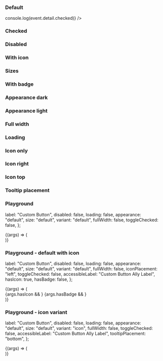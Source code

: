 
<Meta title="Toggle button" component={IcToggleButton} />

<Description markdown={readme} />

### Default

<Canvas>
  <Story name="Default">
    <IcToggleButton
      label="Toggle"
      onIcToggleChecked={(event) => console.log(event.detail.checked)}
    />
  </Story>
</Canvas>

### Checked

<Canvas>
  <Story name="Checked">
    <IcToggleButton label="Toggle" toggleChecked />
  </Story>
</Canvas>

### Disabled

<Canvas>
  <Story name="Disabled">
    <IcToggleButton label="Toggle" disabled />
  </Story>
</Canvas>

### With icon

<Canvas>
  <Story name="With icon">
    <IcToggleButton label="Toggle">
      <SlottedSVG
        slot="icon"
        xmlns="http://www.w3.org/2000/svg"
        height="24px"
        viewBox="0 0 24 24"
        width="24px"
        fill="#000000"
      >
        <path d="M0 0h24v24H0V0z" fill="none" />
        <path d="M17.65 6.35C16.2 4.9 14.21 4 12 4c-4.42 0-7.99 3.58-7.99 8s3.57 8 7.99 8c3.73 0 6.84-2.55 7.73-6h-2.08c-.82 2.33-3.04 4-5.65 4-3.31 0-6-2.69-6-6s2.69-6 6-6c1.66 0 3.14.69 4.22 1.78L13 11h7V4l-2.35 2.35z" />
      </SlottedSVG>
    </IcToggleButton>
  </Story>
</Canvas>

### Sizes

<Canvas>
  <Story name="Sizes">
    <div style={{ padding: "6px" }}>
      <IcToggleButton label="Toggle" size="small" />
    </div>
    <div style={{ padding: "6px" }}>
      <IcToggleButton label="Toggle" size="default" />
    </div>
    <div style={{ padding: "6px" }}>
      <IcToggleButton label="Toggle" size="large" />
    </div>
  </Story>
</Canvas>

### With badge

<Canvas>
  <Story name="With badge">
    <IcToggleButton label="Toggle">
      <IcBadge textLabel="1" slot="badge" variant="success" />
    </IcToggleButton>
    <IcToggleButton label="Toggle">
      <IcBadge slot="badge" variant="success" type="dot" />
    </IcToggleButton>
  </Story>
</Canvas>

### Appearance dark

<Canvas>
  <Story name="Appearance dark">
    <IcToggleButton label="Toggle" appearance="dark" />
  </Story>
</Canvas>

### Appearance light

<Canvas>
  <Story name="Appearance light">
    <div
      style={{
        backgroundColor: "#2c2f34",
        padding: "6px",
        width: "fit-content",
      }}
    >
      <IcToggleButton label="Toggle" appearance="light" />
    </div>
  </Story>
</Canvas>

### Full width

<Canvas>
  <Story name="Full width">
    <IcToggleButton label="Toggle" fullWidth />
  </Story>
</Canvas>

### Loading

<Canvas>
  <Story name="Loading">
    <IcToggleButton label="Toggle" loading />
    <IcToggleButton label="Toggle" loading toggleChecked />
  </Story>
</Canvas>

### Icon only

<Canvas>
  <Story name="Icon only">
    <IcToggleButton variant="icon" accessibleLabel="Refresh the page">
      <SlottedSVG
        xmlns="http://www.w3.org/2000/svg"
        height="24px"
        viewBox="0 0 24 24"
        width="24px"
        fill="#000000"
      >
        <path d="M0 0h24v24H0V0z" fill="none" />
        <path d="M17.65 6.35C16.2 4.9 14.21 4 12 4c-4.42 0-7.99 3.58-7.99 8s3.57 8 7.99 8c3.73 0 6.84-2.55 7.73-6h-2.08c-.82 2.33-3.04 4-5.65 4-3.31 0-6-2.69-6-6s2.69-6 6-6c1.66 0 3.14.69 4.22 1.78L13 11h7V4l-2.35 2.35z" />
      </SlottedSVG>
    </IcToggleButton>
    <IcToggleButton variant="icon" accessibleLabel="Refresh the page" disabled>
      <SlottedSVG
        xmlns="http://www.w3.org/2000/svg"
        height="24px"
        viewBox="0 0 24 24"
        width="24px"
        fill="#000000"
      >
        <path d="M0 0h24v24H0V0z" fill="none" />
        <path d="M17.65 6.35C16.2 4.9 14.21 4 12 4c-4.42 0-7.99 3.58-7.99 8s3.57 8 7.99 8c3.73 0 6.84-2.55 7.73-6h-2.08c-.82 2.33-3.04 4-5.65 4-3.31 0-6-2.69-6-6s2.69-6 6-6c1.66 0 3.14.69 4.22 1.78L13 11h7V4l-2.35 2.35z" />
      </SlottedSVG>
    </IcToggleButton>
  </Story>
</Canvas>

### Icon right

<Canvas>
  <Story name="Icon right">
    <IcToggleButton label="Toggle" iconPlacement="right">
      <SlottedSVG
        xmlns="http://www.w3.org/2000/svg"
        slot="icon"
        height="24px"
        viewBox="0 0 24 24"
        width="24px"
        fill="#000000"
      >
        <path d="M0 0h24v24H0V0z" fill="none" />
        <path d="M17.65 6.35C16.2 4.9 14.21 4 12 4c-4.42 0-7.99 3.58-7.99 8s3.57 8 7.99 8c3.73 0 6.84-2.55 7.73-6h-2.08c-.82 2.33-3.04 4-5.65 4-3.31 0-6-2.69-6-6s2.69-6 6-6c1.66 0 3.14.69 4.22 1.78L13 11h7V4l-2.35 2.35z" />
      </SlottedSVG>
    </IcToggleButton>
  </Story>
</Canvas>

### Icon top

<Canvas>
  <Story name="Icon top">
    <IcToggleButton label="Toggle" iconPlacement="top">
      <SlottedSVG
        xmlns="http://www.w3.org/2000/svg"
        slot="icon"
        height="24px"
        viewBox="0 0 24 24"
        width="24px"
        fill="#000000"
      >
        <path d="M0 0h24v24H0V0z" fill="none" />
        <path d="M17.65 6.35C16.2 4.9 14.21 4 12 4c-4.42 0-7.99 3.58-7.99 8s3.57 8 7.99 8c3.73 0 6.84-2.55 7.73-6h-2.08c-.82 2.33-3.04 4-5.65 4-3.31 0-6-2.69-6-6s2.69-6 6-6c1.66 0 3.14.69 4.22 1.78L13 11h7V4l-2.35 2.35z" />
      </SlottedSVG>
    </IcToggleButton>
  </Story>
</Canvas>

### Tooltip placement

<Canvas>
  <Story name="Tooltip placement">
  <div style={{ padding: "100px 10px" }}>
    <IcToggleButton variant="icon" tooltipPlacement="right" accessibleLabel="Refresh the page">
      <SlottedSVG
        xmlns="http://www.w3.org/2000/svg"
        height="24px"
        viewBox="0 0 24 24"
        width="24px"
        fill="#000000"
      >
        <path d="M0 0h24v24H0V0z" fill="none" />
        <path d="M17.65 6.35C16.2 4.9 14.21 4 12 4c-4.42 0-7.99 3.58-7.99 8s3.57 8 7.99 8c3.73 0 6.84-2.55 7.73-6h-2.08c-.82 2.33-3.04 4-5.65 4-3.31 0-6-2.69-6-6s2.69-6 6-6c1.66 0 3.14.69 4.22 1.78L13 11h7V4l-2.35 2.35z" />
      </SlottedSVG>
    </IcToggleButton>
    <IcToggleButton variant="icon" tooltipPlacement="top" accessibleLabel="Refresh the page">
      <SlottedSVG
        xmlns="http://www.w3.org/2000/svg"
        height="24px"
        viewBox="0 0 24 24"
        width="24px"
        fill="#000000"
      >
        <path d="M0 0h24v24H0V0z" fill="none" />
        <path d="M17.65 6.35C16.2 4.9 14.21 4 12 4c-4.42 0-7.99 3.58-7.99 8s3.57 8 7.99 8c3.73 0 6.84-2.55 7.73-6h-2.08c-.82 2.33-3.04 4-5.65 4-3.31 0-6-2.69-6-6s2.69-6 6-6c1.66 0 3.14.69 4.22 1.78L13 11h7V4l-2.35 2.35z" />
      </SlottedSVG>
    </IcToggleButton>
    <IcToggleButton variant="icon" tooltipPlacement="left" accessibleLabel="Refresh the page">
      <SlottedSVG
        xmlns="http://www.w3.org/2000/svg"
        height="24px"
        viewBox="0 0 24 24"
        width="24px"
        fill="#000000"
      >
        <path d="M0 0h24v24H0V0z" fill="none" />
        <path d="M17.65 6.35C16.2 4.9 14.21 4 12 4c-4.42 0-7.99 3.58-7.99 8s3.57 8 7.99 8c3.73 0 6.84-2.55 7.73-6h-2.08c-.82 2.33-3.04 4-5.65 4-3.31 0-6-2.69-6-6s2.69-6 6-6c1.66 0 3.14.69 4.22 1.78L13 11h7V4l-2.35 2.35z" />
      </SlottedSVG>
    </IcToggleButton>
    </div>
  </Story>
</Canvas>

### Playground

  label: "Custom Button",
  disabled: false,
  loading: false,
  appearance: "default",
  size: "default",
  variant: "default",
  fullWidth: false,
  toggleChecked: false,
};

<Canvas>
  <Story
    args={defaultArgs}
    argTypes={{
      size: {
        options: ["default", "large", "small"],
        control: { type: "inline-radio" },
      },
      appearance: {
        options: ["default", "dark", "light"],
        control: { type: "inline-radio" },
      },
      toggleChecked: {
        control: { type: "boolean" },
      },
      fullWidth: {
        control: { type: "boolean" },
      },
    }}
    name="Playground"
  >
    {(args) => (
      <div style={{ backgroundColor: args.appearance === 'light' ? '#393939' : '#FFFFFF', width: args.fullWidth ? '95%' : 'fit-content', padding: '1rem'}}>
        <IcToggleButton
          label={args.label}
          disabled={args.disabled}
          variant={args.variant}
          size={args.size}
          loading={args.loading}
          appearance={args.appearance}
          fullWidth={args.fullWidth}
          toggleChecked={args.toggleChecked}
        />
      </div>
    )}
  </Story>
</Canvas>

### Playground - default with icon

  label: "Custom Button",
  disabled: false,
  loading: false,
  appearance: "default",
  size: "default",
  variant: "default",
  fullWidth: false,
  iconPlacement: "left",
  toggleChecked: false,
  accessibleLabel: "Custom Button Ally Label",
  hasIcon: true,
  hasBadge: false,
};

<Canvas>
  <Story
    args={defaultWithIconArgs}
    argTypes={{
      size: {
        options: ["default", "large", "small"],
        control: { type: "inline-radio" },
      },
      appearance: {
        options: ["default", "dark", "light"],
        control: { type: "inline-radio" },
      },
      toggleChecked: {
        control: { type: "boolean" },
      },
      iconPlacement: {
        options: ["left", "right", "top"],
        control: { type: "inline-radio" },
      },
      fullWidth: {
        control: { type: "boolean" },
      },
      hasIcon: {
        control: { type: "boolean" },
      },
      hasBadge: {
        control: { type: "boolean"},
      }
    }}
    name="Playground - default with icon"
  >
    {(args) => (
      <div style={{ backgroundColor: args.appearance === 'light' ? '#393939' : '#FFFFFF', width: args.fullWidth ? '95%' : 'fit-content', padding: '1rem'}}>
        <IcToggleButton
          label={args.label}
          disabled={args.disabled}
          variant={args.variant}
          size={args.size}
          loading={args.loading}
          appearance={args.appearance}
          fullWidth={args.fullWidth}
          toggleChecked={args.toggleChecked}
          iconPlacement={args.iconPlacement}
        >
          {args.hasIcon &&<SlottedSVG
          xmlns="http://www.w3.org/2000/svg"
          slot="icon"
          height="24px"
          viewBox="0 0 24 24"
          width="24px"
          fill="#000000"
        >
          <path d="M0 0h24v24H0V0z" fill="none" />
          <path d="M17.65 6.35C16.2 4.9 14.21 4 12 4c-4.42 0-7.99 3.58-7.99 8s3.57 8 7.99 8c3.73 0 6.84-2.55 7.73-6h-2.08c-.82 2.33-3.04 4-5.65 4-3.31 0-6-2.69-6-6s2.69-6 6-6c1.66 0 3.14.69 4.22 1.78L13 11h7V4l-2.35 2.35z" />
        </SlottedSVG>}
        {args.hasBadge && <IcBadge textLabel="9+" slot="badge" variant="info"/>}
        </IcToggleButton>
      </div>
    )}
  </Story>
</Canvas>

### Playground - icon variant

  label: "Custom Button",
  disabled: false,
  loading: false,
  appearance: "default",
  size: "default",
  variant: "icon",
  fullWidth: false,
  toggleChecked: false,
  accessibleLabel: "Custom Button Ally Label",
  tooltipPlacement: "bottom",
};

<Canvas>
  <Story
    args={defaultIconArgs}
    argTypes={{
      size: {
        options: ["default", "large", "small"],
        control: { type: "inline-radio" },
      },
      appearance: {
        options: ["default", "dark", "light"],
        control: { type: "inline-radio" },
      },
      toggleChecked: {
        control: { type: "boolean" },
      },
      fullWidth: {
        control: { type: "boolean" },
      },
      tooltipPlacement: {
        options: ["bottom", "top", "left", "right"],
        control: {
          type: "radio"
        },
      },
    }}
    name="Playground - icon variant"
  >
    {(args) => (
      <div style={{ backgroundColor: args.appearance === 'light' ? '#393939' : '#FFFFFF', width: args.fullWidth ? '95%' : 'fit-content', padding: '1rem'}}>
        <IcToggleButton
          label={args.label}
          disabled={args.disabled}
          variant={args.variant}
          size={args.size}
          loading={args.loading}
          appearance={args.appearance}
          fullWidth={args.fullWidth}
          toggleChecked={args.toggleChecked}
          accessibleLabel={args.accessibleLabel}
          tooltipPlacement={args.tooltipPlacement}
        >
          <SlottedSVG
          xmlns="http://www.w3.org/2000/svg"
          slot="icon"
          height="24px"
          viewBox="0 0 24 24"
          width="24px"
          fill="#000000"
        >
          <path d="M0 0h24v24H0V0z" fill="none" />
          <path d="M17.65 6.35C16.2 4.9 14.21 4 12 4c-4.42 0-7.99 3.58-7.99 8s3.57 8 7.99 8c3.73 0 6.84-2.55 7.73-6h-2.08c-.82 2.33-3.04 4-5.65 4-3.31 0-6-2.69-6-6s2.69-6 6-6c1.66 0 3.14.69 4.22 1.78L13 11h7V4l-2.35 2.35z" />
        </SlottedSVG>
        </IcToggleButton>
      </div>
    )}
  </Story>
</Canvas>